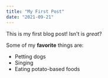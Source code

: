 ```yaml
---
title: "My First Post"
date: "2021-09-21"
---
```


This is my first blog post! Isn't is *great*?

Some of my **favorite** things are: 

* Petting dogs
* Singing 
* Eating potato-based foods